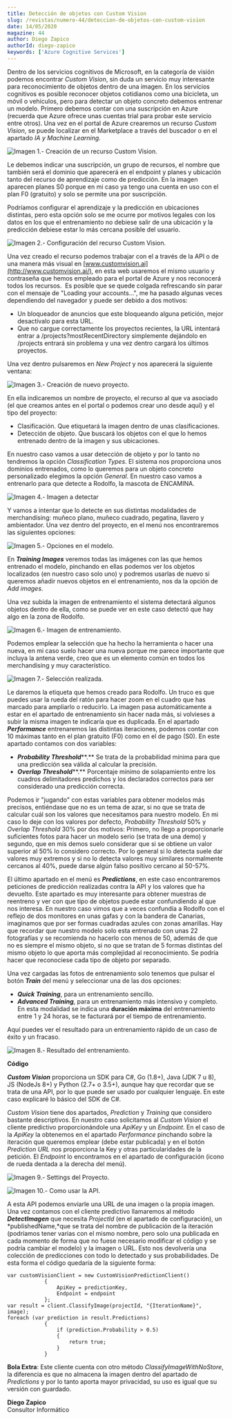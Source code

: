 ```yaml
---
title: Detección de objetos con Custom Vision
slug: /revistas/numero-44/deteccion-de-objetos-con-custom-vision
date: 14/05/2020
magazine: 44
author: Diego Zapico
authorId: diego-zapico
keywords: ['Azure Cognitive Services']
---
```






​Dentro de los servicios cognitivos de Microsoft, en la categoría de visión podemos encontrar *Custom Vision*, sin duda un servicio muy interesante para reconocimiento de objetos dentro de una imagen. En los servicios cognitivos es posible reconocer objetos cotidianos como una bicicleta, un móvil o vehículos, pero para detectar un objeto concreto debemos entrenar un modelo. Primero debemos contar con una suscripción en Azure (recuerda que Azure ofrece unas cuentas trial para probar este servicio entre otros). Una vez en el portal de Azure crearemos un recurso *Custom Vision*, se puede localizar en el Marketplace a través del buscador o en el apartado *IA y Machine Learning*.

![Imagen 1.- Creación de un recurso Custom Vision.](../../../images/numero44/deteccion-de-objetos-con-custom-vision/image1.png)

Le debemos indicar una suscripción, un grupo de recursos, el nombre que también será el dominio que aparecerá en el endpoint y planes y ubicación tanto del recurso de aprendizaje como de predicción. En la imagen aparecen planes S0 porque en mi caso ya tengo una cuenta en uso con el plan F0 (gratuito) y solo se permite una por suscripción.

Podríamos configurar el aprendizaje y la predicción en ubicaciones distintas, pero esta opción solo se me ocurre por motivos legales con los datos en los que el entrenamiento no debiese salir de una ubicación y la predicción debiese estar lo más cercana posible del usuario.

![Imagen 2.- Configuración del recurso Custom Vision.](../../../images/numero44/deteccion-de-objetos-con-custom-vision/image2.png)

Una vez creado el recurso podemos trabajar con el a través de la API o de una manera más visual en [www.customvision.ai](http://www.customvision.ai/), en esta web usaremos el mismo usuario y contraseña que hemos empleado para el portal de Azure y nos reconocerá todos los recursos.  Es posible que se quede colgada refrescando sin parar con el mensaje de "Loading your accounts…", me ha pasado algunas veces dependiendo del navegador y puede ser debido a dos motivos:

- Un bloqueador de anuncios que este bloqueando alguna petición, mejor desactívalo para esta URL.
- Que no cargue correctamente los proyectos recientes, la URL intentará entrar a /projects?mostRecentDirectory simplemente dejándolo en /projects entrará sin problema y una vez dentro cargará los últimos proyectos.


Una vez dentro pulsaremos en *New Project* y nos aparecerá la siguiente ventana:

![Imagen 3.- Creación de nuevo proyecto.](../../../images/numero44/deteccion-de-objetos-con-custom-vision/image3.png)

En ella indicaremos un nombre de proyecto, el recurso al que va asociado (el que creamos antes en el portal o podemos crear uno desde aquí) y el tipo del proyecto:

- Clasificación. Que etiquetará la imagen dentro de unas clasificaciones.
- Detección de objeto. Que buscará los objetos con el que lo hemos entrenado dentro de la imagen y sus ubicaciones.


En nuestro caso vamos a usar detección de objeto y por lo tanto no tendremos la opción *Classification Types*. El sistema nos proporciona unos dominios entrenados, como lo queremos para un objeto concreto personalizado elegimos la opción *General*. En nuestro caso vamos a entrenarlo para que detecte a Rodolfo, la mascota de ENCAMINA.

![Imagen 4.- Imagen a detectar](../../../images/numero44/deteccion-de-objetos-con-custom-vision/image4.png)

Y vamos a intentar que lo detecte en sus distintas modalidades de merchandising: muñeco plano, muñeco cuadrado, pegatina, llavero y ambientador. Una vez dentro del proyecto, en el menú nos encontraremos las siguientes opciones:

![Imagen 5.- Opciones en el modelo.](../../../images/numero44/deteccion-de-objetos-con-custom-vision/image5.png)

En ***Training Images*** veremos todas las imágenes con las que hemos entrenado el modelo, pinchando en ellas podemos ver los objetos localizados (en nuestro caso solo uno) y podremos usarlas de nuevo si queremos añadir nuevos objetos en el entrenamiento, nos da la opción de *Add images*.

Una vez subida la imagen de entrenamiento el sistema detectará algunos objetos dentro de ella, como se puede ver en este caso detectó que hay algo en la zona de Rodolfo.

![Imagen 6.- Imagen de entrenamiento.](../../../images/numero44/deteccion-de-objetos-con-custom-vision/image6.png)

Podemos emplear la selección que ha hecho la herramienta o hacer una nueva, en mi caso suelo hacer una nueva porque me parece importante que incluya la antena verde, creo que es un elemento común en todos los merchandising y muy característico.

![Imagen 7.- Selección realizada.](../../../images/numero44/deteccion-de-objetos-con-custom-vision/image7.png)

Le daremos la etiqueta que hemos creado para Rodolfo. Un truco es que puedes usar la rueda del ratón para hacer zoom en el cuadro que has marcado para ampliarlo o reducirlo. La imagen pasa automáticamente a estar en el apartado de entrenamiento sin hacer nada más, si volvieses a subir la misma imagen te indicaría que es duplicada. En el apartado ***Performance*** entrenaremos las distintas iteraciones, podemos contar con 10 máximas tanto en el plan gratuito (F0) como en el de pago (S0). En este apartado contamos con dos variables:

- ***Probability Threshold*****.** Se trata de la probabilidad mínima para que una predicción sea válida al calcular la precisión.
- ***Overlap Threshold*****.** Porcentaje mínimo de solapamiento entre los cuadros delimitadores predichos y los declarados correctos para ser considerado una predicción correcta.


Podemos ir "jugando" con estas variables para obtener modelos más precisos, entiéndase que no es un tema de azar, si no que se trata de calcular cuál son los valores que necesitamos para nuestro modelo. En mi caso lo deje con los valores por defecto, *Probability Threshold* 50% y *Overlap Threshold* 30% por dos motivos: Primero, no llego a proporcionarle suficientes fotos para hacer un modelo serio (se trata de una demo) y segundo, que en mis demos suelo considerar que si se obtiene un valor superior al 50% lo considero correcto. Por lo general si lo detecta suele dar valores muy extremos y si no lo detecta valores muy similares normalmente cercanos al 40%, puede darse algún falso positivo cercano al 50-57%.

El último apartado en el menú es ***Predictions***, en este caso encontraremos peticiones de predicción realizadas contra la API y los valores que ha devuelto. Este apartado es muy interesante para obtener muestras de reentreno y ver con que tipo de objetos puede estar confundiendo al que nos interesa. En nuestro caso vimos que a veces confundía a Rodolfo con el reflejo de dos monitores en unas gafas y con la bandera de Canarias, imaginamos que por ser formas cuadradas azules con zonas amarillas. Hay que recordar que nuestro modelo solo esta entrenado con unas 22 fotografías y se recomienda no hacerlo con menos de 50, además de que no es siempre el mismo objeto, si no que se tratan de 5 formas distintas del mismo objeto lo que aporta más complejidad al reconocimiento. Se podría hacer que reconociese cada tipo de objeto por separado.

Una vez cargadas las fotos de entrenamiento solo tenemos que pulsar el botón ***Train*** del menú y seleccionar una de las dos opciones:

- ***Quick Training***, para un entrenamiento sencillo.
- ***Advanced Training***, para un entrenamiento más intensivo y completo. En esta modalidad se indica una **duración máxima** del entrenamiento entre 1 y 24 horas, se te facturará por el tiempo de entrenamiento.


Aquí puedes ver el resultado para un entrenamiento rápido de un caso de éxito y un fracaso.

![Imagen 8.- Resultado del entrenamiento.](../../../images/numero44/deteccion-de-objetos-con-custom-vision/image8.png)

**Código**

***Custom Vision*** proporciona un SDK para C#, Go (1.8+), Java (JDK 7 u 8), JS (NodeJs 8+) y Python (2.7+ o 3.5+), aunque hay que recordar que se trata de una API, por lo que puede ser usado por cualquier lenguaje. En este caso explicaré lo básico del SDK de C#.

*Custom Vision* tiene dos apartados, *Prediction* y *Training* que considero bastante descriptivos. En nuestro caso solicitamos al *Custom Vision* el cliente predictivo proporcionándole una *ApiKey* y un *Endpoint*. En el caso de la *ApiKey* la obtenemos en el apartado *Performance* pinchando sobre la iteración que queremos emplear (debe estar publicada) y en el botón *Prediction URL* nos proporciona la Key y otras particularidades de la petición. El *Endpoint* lo encontramos en el apartado de configuración (icono de rueda dentada a la derecha del menú).

![Imagen 9.- Settings del Proyecto.](../../../images/numero44/deteccion-de-objetos-con-custom-vision/image9.png)

![Imagen 10.- Como usar la API.](../../../images/numero44/deteccion-de-objetos-con-custom-vision/image10.png)

A esta API podemos enviarle una URL de una imagen o la propia imagen. Una vez contamos con el cliente predictivo llamaremos al método ***DetectImagen*** que necesita *ProjectId* (en el apartado de configuración), un *publishedName,*que se trata del nombre de publicación de la iteración (podríamos tener varias con el mismo nombre, pero solo una publicada en cada momento de forma que no fuese necesario modificar el código y se podría cambiar el modelo) y la imagen o URL. Esto nos devolvería una colección de predicciones con todo lo detectado y sus probabilidades. De esta forma el código quedaría de la siguiente forma:

```
var customVisionClient = new CustomVisionPredictionClient()
            {
                ApiKey = predictionKey,
                Endpoint = endpoint
            };
var result = client.ClassifyImage(projectId, "{IterationName}", image);
foreach (var prediction in result.Predictions)
            {
                if (prediction.Probability > 0.5)
                {
                    return true;
                }
            }​
```

**Bola Extra**: Este cliente cuenta con otro método *ClassifyImageWithNoStore*, la diferencia es que no almacena la imagen dentro del apartado de *Predictions* y por lo tanto aporta mayor privacidad, su uso es igual que su versión con guardado.

**Diego Zapico** <br />
Consultor Informático 
 
